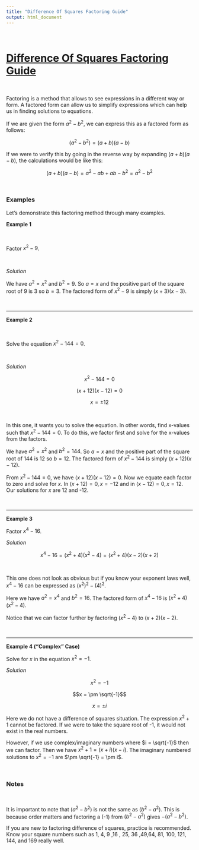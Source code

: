```yaml
---
title: "Difference Of Squares Factoring Guide"
output: html_document
---
```


&nbsp;

# <u>Difference Of Squares Factoring Guide</u>

&nbsp;

Factoring is a method that allows to see expressions in a different way or form. A factored form can allow us to simplify expressions which can help us in finding solutions to equations.

If we are given the form $a^{2} - b^2$, we can express this as a factored form as follows:

$$\displaystyle (a^{2} - b^2) = (a + b)(a - b)$$

If we were to verify this by going in the reverse way by expanding $(a + b)(a - b)$, the calculations would be like this:

$$\displaystyle (a + b)(a - b) = a^2 - ab + ab - b^2 = a^{2} - b^2 $$

&nbsp;

### Examples


Let's demonstrate this factoring method through many examples.

**Example 1**

&nbsp;

Factor $x^2 - 9$.

&nbsp;

*Solution*

We have $a^2 = x^2$ and $b^2 = 9$. So $a = x$ and the positive part of the square root of 9 is 3 so $b = 3$. The factored form of $x^2 - 9$ is simply $(x + 3)(x - 3)$.

&nbsp;

---

**Example 2**

&nbsp;

Solve the equation $x^2 - 144 = 0$.

&nbsp;

*Solution*

$$x^2 - 144 = 0$$

$$(x + 12)(x - 12) = 0$$

$$x = \pm 12$$

&nbsp;

In this one, it wants you to solve the equation. In other words, find x-values such that $x^2 - 144 = 0$. To do this, we factor first and solve for the x-values from the factors.

We have $a^2 = x^2$ and $b^2 = 144$. So $a = x$ and the positive part of the square root of 144 is 12 so $b = 12$. The factored form of $x^2 - 144$ is simply $(x + 12)(x - 12)$.

From $x^2 - 144 = 0$, we have $(x + 12)(x - 12) = 0$. Now we equate each factor to zero and solve for $x$.
In $(x + 12) = 0, x = -12$ and in $(x - 12) = 0, x = 12$. Our solutions for $x$ are 12 and -12.

&nbsp;

--------------------------

**Example 3**

Factor $x^4 - 16$.

*Solution*

$$x^4 - 16 = (x^2 + 4)(x^2 - 4) = (x^2 + 4)(x - 2)(x + 2)$$

&nbsp;

This one does not look as obvious but if you know your exponent laws well, $x^4 - 16$ can be expressed as $(x^2)^2 - (4)^2$.

Here we have $a^2 = x^4$ and $b^2 = 16$. The factored form of $x^4 - 16$ is $(x^2 + 4)(x^2 - 4)$.

Notice that we can factor further by factoring $(x^2 - 4)$ to $(x + 2)(x - 2)$.

&nbsp;

---

**Example 4 ("Complex" Case)**

Solve for $x$ in the equation $x^2 = -1$.

*Solution*

$$x^2 = -1$$

$$x = \pm \sqrt{-1}$$

$$x = \pm i$$



Here we do not have a difference of squares situation. The expression $x^2 + 1$ cannot be factored. If we were to take the square root of -1, it would not exist in the real numbers.

However, if we use complex/imaginary numbers where $i = \sqrt{-1}$ then we can factor. Then we have $x^2 + 1 = (x + i)(x - i)$. The imaginary numbered solutions to $x^2 = -1$ are $\pm \sqrt{-1} = \pm i$.

&nbsp;

### Notes


&nbsp;


It is important to note that $(a^{2} - b^2)$ is not the same as $(b^2 - a^2)$. This is because order matters and factoring a (-1) from $(b^2 - a^2)$ gives $- (a^2 - b^2)$.

If you are new to factoring difference of squares, practice is recommended. Know your square numbers such as 1, 4, 9 ,16 , 25, 36 ,49,64, 81, 100, 121, 144, and 169 really well.
